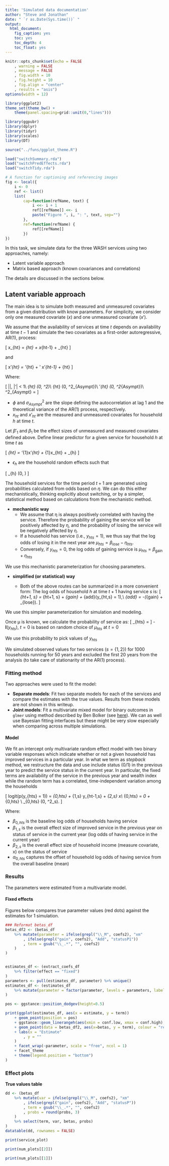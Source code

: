 ```yaml
---
title: 'Simulated data documentation'
author: "Steve and Jonathan"
date: " `r as.Date(Sys.time())` "
output:
  html_document:
    fig_caption: yes
    toc: yes
    toc_depth: 4
    toc_float: yes
---
```



```r
knitr::opts_chunk$set(echo = FALSE
	, warning = FALSE
	, message = FALSE
	, fig.width = 10
	, fig.height = 10
	, fig.align = "center"
	, results = "asis")
options(width = 12)

library(ggplot2)
theme_set(theme_bw() +
	theme(panel.spacing=grid::unit(0,"lines")))

library(ggpubr)
library(dplyr)
library(tidyr)
library(scales)
library(DT)

source("../funs/ggplot_theme.R")

load("switchSummary.rda")
load("switchPredEffects.rda")
load("switchTidy.rda")
```

```r
# A function for captioning and referencing images
fig <- local({
    i <- 0
    ref <- list()
    list(
        cap=function(refName, text) {
            i <<- i + 1
            ref[[refName]] <<- i
            paste("Figure ", i, ": ", text, sep="")
        },
        ref=function(refName) {
            ref[[refName]]
        })
})
```

In this task, we simulate data for the three WASH services using two approaches, namely:
	
- Latent variable approach
- Matrix based approach (known covariances and correlations)

The details are discussed in the sections below.


## Latent variable approach

The main idea is to simulate both measured and unmeasured covariates from a given distribution with know parameters. For simplicity, we consider only one measured covariate $(x)$ and one unmeasured covariate $(x')$.

We assume that the availability of services at time $t$ depends on availability at time $t-1$ and simulate the two covariates as a first-order autoregressive, AR(1), process:

\[
x_{ht} = \overline{x}_{ht} + \phi x_{ht-1} + \epsilon_{ht}
\]

and

\[
x'_{ht} = \overline{x}'_{ht} + \phi' x'_{ht-1} + \epsilon_{ht}
\]

Where:

\[
|\phi|, |\phi'| < 1\\ 
\epsilon_{ht} \sim \mathit{N}(0, \sigma^2)\\
\overline{x}_{ht} \sim \mathit{N}(0, \sigma^2_{Asympt})\\
\overline{x}'_{ht} \sim \mathit{N}(0, \sigma^2_{Asympt})\\
\sigma^2_{Asympt} = \frac{\sigma^2}{1 - \phi^2}
\]

- $\phi$ and $\sigma^2_{Asympt}$ are the slope defining the autocorrelation at lag 1 and the theoretical variance of the AR(1) process, respectively.
- $x_{ht}$ and $x'_{ht}$ are the measured and unmeasured covariates for household $h$ at time $t$.

Let $\beta'_{1}$ and $\beta_{1}$ be the effect sizes of unmeasured and measured covariates defined above. Define linear predictor for a given service for household $h$ at time $t$ as

\[
\eta_{ht} = \beta'_{1}x'_{ht} + \beta_{1}x_{ht} + \epsilon_{h} 
\]

- $\epsilon_{h}$ are the household random effects such that

\[
\epsilon_{h} \sim \mathit{N}(0, \sigma)
\]


The household services for the time period $t + 1$ are generated using probabilities calculated from odds based on $\eta$. We can do this either mechanistically, thinking explicitly about switching, or by a simpler, statistical method based on calculations from the mechanistic method.

- **mechanistic way**
	- We assume that η is always positively correlated with having the service. Therefore the probability of gaining the service will be positively affected by η, and the probability of losing the service will be negatively affected by η.
	- If a household has service (i.e., $y_{hts} = 1$), we thus say that the log odds of losing it in the next year are $\mu_{hts} = \beta_{lose} - \eta_{hts}$. 
	- Conversely, if $y_{hts} = 0$, the log odds of gaining service is $\mu_{hts} = \beta_{\textrm{gain}} + \eta_{hts}$ 

We use this mechanistic parameterization for choosing parameters.

- **simplified (or statistical) way**

	- Both of the above routes can be summarized in a more convenient form: The log odds of household $h$ at time $t+1$ having service $s$ is:
\[
\mu_{ht+1, s} = \eta_{ht+1, s} + \beta_{gain} + \beta_{add}\mathbf{I}(y_{ht,s} = 1),\\
\mbox{where }\beta_{add} = -(\beta_{gain} + \beta_{lose}).
\]

We use this simpler parameterization for simulation and modeling. 

Once μ is known, we calculate the probability of service as:
\[
\pi_{hts} = \frac{1}{1 + \exp{(-\mu_{hts})}}
\]
	- $\mathbf{I}(y_{hts})$, $t = 0$ is based on random choice of $\mu_{hts}$ at $t=0$

We use this probability to pick values of $y_{hts}$

We simulated observed values for two services $(s = \{1,2\})$ for $1000$ households running for $50$ years and excluded the first $20$ years from the analysis (to take care of stationarity of the AR(1) process).

### Fitting method

Two approaches were used to fit the model:

- **Separate models**: Fit two separate models for each of the services and compare the estimates with the true values. Results from these models are not shown in this writeup.
- **Joint models**: Fit a multivariate mixed model for binary outcomes in `glmer` using method described by Ben Bolker (see [here](https://mac-theobio.github.io/QMEE/MultivariateMixed.html)). We can as well use Bayesian fitting interfaces but these might be very slow especially when comparing across multiple simulations. 

#### Model

We fit an intercept only multivariate random effect model with two binary variable responses which indicate whether or not a given household has improved services in a particular year. In what we term as _stepback_ method, we restructure the data and use include status (0/1) in the previous year to predict the service status in the current year. In particular, the fixed terms are availability of the service in the previous year and wealth index while the random term has a correlated, time-independent variation among the households

\[
logit(p(y_{hts} = 1)) = \beta_{0,hts} + \beta_{1,s} y_{ht-1,s} + \beta_{2,s} x\\
\beta_{0,hts} = \beta_0 + \alpha_{0,hts} \\
\alpha_{0,hts} \sim \mathit{N}(0, \sigma^2_s).
\]

Where:

- $\beta_{0, hts}$ is the baseline log odds of households having service 
- $\beta_{1,s}$ is the overall effect size of improved service in the previous year on status of service in the current year (log odds of having service in the current year)
- $\beta_{2,s}$ is the overall effect size of household income (measure covariate, x) on the status of service 
- $\alpha_{0,hts}$ captures the offset of household log odds of having service from the overall baseline (mean)

### Results



The parameters were estimated from a multivariate model.

#### Fixed effects

Figures below compares true parameter values (red dots) against the estimates for $1$ simulation. 

<!-- Figure 1 shows results for service 1 while Figure 2 shows results for service 2. -->
<!--  -->
<!-- ```{R fig.cap=fig$cap("", "Service 1"), fig.align="center"} -->
<!-- #print(y1Beta_plot) -->
<!-- ``` -->
<!--  -->
<!-- ```{R fig.cap=fig$cap("", "Service 2"), fig.align="center"} -->
<!-- print(y2Beta_plot) -->
<!-- ``` -->

```R
### Reformat betas_df
betas_df2 <- (betas_df
	%>% mutate(parameter = ifelse(grepl("\\_M", coefs2), "xm"
		, ifelse(grepl("gain", coefs2), "Add", "statusP1"))
		, term = gsub("\\_.*", "", coefs2)
	)
)


estimates_df <- (extract_coefs_df
	%>% filter(effect == "fixed")
)
parameters <- pull(estimates_df, parameter) %>% unique()
estimates_df <- (estimates_df
	%>% mutate(parameter = factor(parameter, levels = parameters, labels = parameters))
)

pos <- ggstance::position_dodgev(height=0.5)

print(ggplot(estimates_df, aes(x = estimate, y = term))
	+ geom_point(position = pos)
	+ ggstance::geom_linerangeh(aes(xmin = conf.low, xmax = conf.high), position = pos)
	+ geom_point(data = betas_df2, aes(x=betas, y = term), colour = "red")
	+ labs(x = "Estimate"
		, y = ""
	)
	+ facet_wrap(~parameter, scale = "free", ncol = 1)
	+ facet_theme
	+ theme(legend.position = "bottom")
)
```


### Effect plots

**True values table**

```R
dd <- (betas_df
	%>% mutate(var = ifelse(grepl("\\_M", coefs2), "xm"
		, ifelse(grepl("gain", coefs2), "Add", "statusP"))
		, term = gsub("\\_.*", "", coefs2)
		, probs = round(probs, 3)
	)
	%>% select(term, var, betas, probs)
)
datatable(dd, rownames = FALSE)
```


```R
print(service_plot)
```

```R
print(num_plots[[2]])
```

```R
print(num_plots[[1]])
```
<!-- #### Checkplots -->
<!--  -->
<!-- Steve: JD any reference or more description? -->
<!--  -->
<!-- Basically used to check how good our estimates are. We expect uniformly distributed `p-values` (piano plot?) -->
<!--  -->
<!-- ```{R fig.cap=fig$cap("", "Service 1 piano plots"), fig.align="center"} -->
<!-- ggarrange(checkPlot_list[[1]] + labs(x = " ") -->
<!--    , checkPlot_list[[3]] + rremove("ylab") + labs(x = "p-value") -->
<!--    , checkPlot_list[[5]] + rremove("ylab") + labs(x = " ") -->
<!--    , common.legend = TRUE -->
<!--    , legend = "none" -->
<!--    , ncol = 3 -->
<!-- ) -->
<!-- ``` -->
<!--  -->
<!-- ```{R fig.cap=fig$cap("", "Service 2 piano plots"), fig.align="center"} -->
<!-- ggarrange(checkPlot_list[[2]] + labs(x = " ") -->
<!--    , checkPlot_list[[4]] + rremove("ylab") + labs(x = "p-value") -->
<!--    , checkPlot_list[[6]] + rremove("ylab") + labs(x = " ") -->
<!--    , common.legend = TRUE -->
<!--    , legend = "none" -->
<!--    , ncol = 3 -->
<!-- ) -->
<!-- ``` -->

